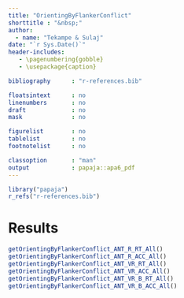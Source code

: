 ```yaml
---
title: "OrientingByFlankerConflict"
shorttitle : "&nbsp;"
author: 
  - name: "Tekampe & Sulaj"
date: "`r Sys.Date()`"
header-includes:
   - \pagenumbering{gobble}
   - \usepackage{caption}

bibliography      : "r-references.bib"

floatsintext      : no
linenumbers       : no
draft             : no
mask              : no

figurelist        : no
tablelist         : no
footnotelist      : no

classoption       : "man"
output            : papaja::apa6_pdf
---
```


```r
library("papaja")
r_refs("r-references.bib")
```

\captionsetup[table]{labelformat=empty}

# Results
```r
getOrientingByFlankerConflict_ANT_R_RT_All()
getOrientingByFlankerConflict_ANT_R_ACC_All()
getOrientingByFlankerConflict_ANT_VR_RT_All()
getOrientingByFlankerConflict_ANT_VR_ACC_All()
getOrientingByFlankerConflict_ANT_VR_B_RT_All()
getOrientingByFlankerConflict_ANT_VR_B_ACC_All()
```